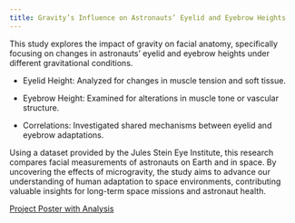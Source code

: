 ```yaml
---
title: Gravity’s Influence on Astronauts’ Eyelid and Eyebrow Heights
---
```


This study explores the impact of gravity on facial anatomy, specifically focusing on changes in astronauts’ eyelid and eyebrow heights under different gravitational conditions.

- Eyelid Height: Analyzed for changes in muscle tension and soft tissue.

- Eyebrow Height: Examined for alterations in muscle tone or vascular structure.

- Correlations: Investigated shared mechanisms between eyelid and eyebrow adaptations.

Using a dataset provided by the Jules Stein Eye Institute, this research compares facial measurements of astronauts on Earth and in space. By uncovering the effects of microgravity, the study aims to advance our understanding of human adaptation to space environments, contributing valuable insights for long-term space missions and astronaut health.

[Project Poster with Analysis](/projects/Poster_140xp.pdf)
